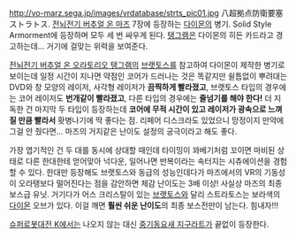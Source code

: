 http://vo-marz.sega.jp/images/vrdatabase/strts_pic01.jpg
八超拠点防衛要塞ストラトス. [[전뇌전기 버추얼 온 마즈]] 7장에 등장하는 [[다이몬]]의 병기. Solid Style Armorment에 등장하며 모두 세 번 싸우게 된다. [[탱그램]]은 다이몬의 히든 카드라고 경고하는데... 거기에 걸맞는 위력을 보여준다.

[[전뇌전기 버추얼 온 오라토리오 탱그램]]의 [[브랫토스]]를 참고하여 다이몬이 제작한 병기로 보이는데 일정 시간이 지나면 약점인 코어가 드러나는 것은 똑같지만 쉴틈없이 뿌려대는 DVD와 창 모양의 레이저, 사각형 레이저가 '''끔찍하게 빨라졌고''', 브랫토스 타입의 경우에는 코어 레이저도 '''번개같이 빨라졌고''', 다른 타입의 경우에는 '''줄넘기를 해야 한다!''' 더 지독한 건 마지막 두 타입이 등장하는데 '''코어에 무적 시간이 있고 레이저가 광속으로 느껴질 만큼 빨라서''' 홧병나기에 딱 좋다는 점. 리페어 디스크라도 있었으니 망정이지 만약에 그걸 안 줬다면... 마즈의 거지같은 난이도 설정의 궁극이라고 해도 좋다. 

가장 엽기적인 건 두 대를 동시에 상대할 때인데 타이밍이 꽈베기처럼 꼬이면 마비된 상태로 다른 한대한테 얻어맞아 넉다운, 일어나면 반복이라는 속터지는 시츄에이션을 경험할 수 있다. 한대만 등장해도 브랫토스와 동급의 성능인데다가 마즈에서의 VR의 기동성이 오라탱보다 떨어진다는 점을 감안하면 체감 난이도는 3배 이상! 사실상 마즈의 최종보스급 유닛. 거기다가 어스 크리스탈이 있는 [[브랫토스]]와 달리 스트라토스는 보라색의 [[다이몬]] 오브가 있다. 이걸 깨면 '''훨씬 쉬운 난이도'''의 최종 보스전만이 남는다. 힘내자!!!

[[슈퍼로봇대전 K]]에서는 나오지 않는 대신 [[중기동요새 지구라트]]가 끝없이 등장한다.

